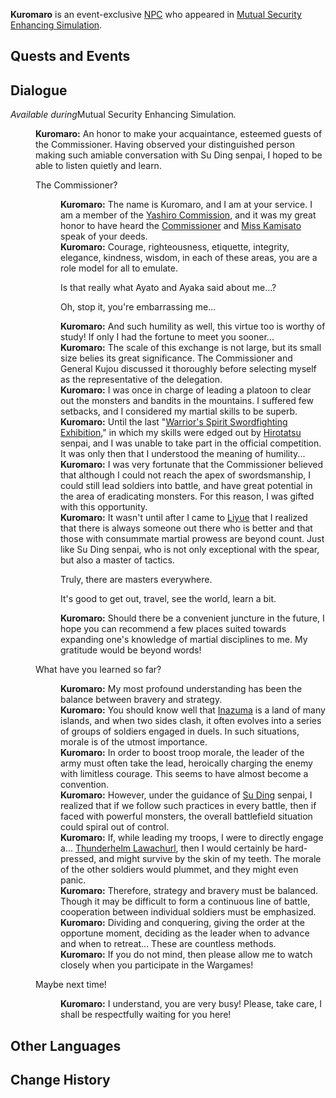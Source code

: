 {{Meta
<!-- Remove this template after adding the missing info -->
|missing_NPC_profile  = yes
}}
{{Character Infobox
|type             = Event NPC
|image            = NPC Kuromaro.png
|realname         = <!-- Optional, if different from in-game name -->
|deceased         = <!-- Past (for deceased prior to events of the game) or free response -->
|region           = Inazuma
|location         = Liyue
|affiliation      = Yashiro Commission
|title            = Yashiro Commission Representative

|ancestry         = <!-- Clan/family -->
|father           = 
|mother           = 
|spouse           = 
|sibling          = 
|child            = 
|relative         = 

|voiceEN          = 
|voiceCN          = 
|voiceJP          = 
|voiceKR          = 
}}
'''Kuromaro''' is an event-exclusive [[NPC]] who appeared in [[Mutual Security Enhancing Simulation]].
<!--
==Location==
{{subst:#tag:gallery|
NPC Location {{subst:#titleparts:{{subst:PAGENAME}}}}.png{{subst:!}}{{subst:#titleparts:{{subst:PAGENAME}}}}'s location
NPC Location {{subst:#titleparts:{{subst:PAGENAME}}}} Context.png{{subst:!}}Additional context
}}
--><!--
==Profile==
Detailed story/lore information goes here.
''(To be added.)''

===Appearance===
Keep appearance section short and concise. Limit to 2 paragraphs with 3-4 sentences each.
''(To be added.)''
-->
==Quests and Events==
{{Quests and Events}}
<!--
==Idle Quotes==
{{Dialogue Start}}
: {{DIcon|Idle}} {{Tx}}
:: {{A|VO {{subst:#titleparts:{{subst:PAGENAME}}}} 01.ogg}} "{{Tx}}"
{{Dialogue End}}
-->
==Dialogue==
''Available during ''Mutual Security Enhancing Simulation''.''
{{Dialogue Start}}
:'''Kuromaro:''' An honor to make your acquaintance, esteemed guests of the Commissioner. Having observed your distinguished person making such amiable conversation with Su Ding senpai, I hoped to be able to listen quietly and learn.
:{{DIcon}} The Commissioner?
::'''Kuromaro:''' The name is Kuromaro, and I am at your service. I am a member of the [[Yashiro Commission]], and it was my great honor to have heard the [[Kamisato Ayato|Commissioner]] and [[Kamisato Ayaka|Miss Kamisato]] speak of your deeds.
::'''Kuromaro:''' Courage, righteousness, etiquette, integrity, elegance, kindness, wisdom, in each of these areas, you are a role model for all to emulate.
::{{DIcon}} Is that really what Ayato and Ayaka said about me...?
::{{DIcon}} Oh, stop it, you're embarrassing me...
::'''Kuromaro:''' And such humility as well, this virtue too is worthy of study! If only I had the fortune to meet you sooner...
::'''Kuromaro:''' The scale of this exchange is not large, but its small size belies its great significance. The Commissioner and General Kujou discussed it thoroughly before selecting myself as the representative of the delegation.
::'''Kuromaro:''' I was once in charge of leading a platoon to clear out the monsters and bandits in the mountains. I suffered few setbacks, and I considered my martial skills to be superb.
::'''Kuromaro:''' Until the last "[[Warrior's Spirit|Warrior's Spirit Swordfighting Exhibition]]," in which my skills were edged out by [[Hirotatsu]] senpai, and I was unable to take part in the official competition. It was only then that I understood the meaning of humility...
::'''Kuromaro:''' I was very fortunate that the Commissioner believed that although I could not reach the apex of swordsmanship, I could still lead soldiers into battle, and have great potential in the area of eradicating monsters. For this reason, I was gifted with this opportunity.
::'''Kuromaro:''' It wasn't until after I came to [[Liyue]] that I realized that there is always someone out there who is better and that those with consummate martial prowess are beyond count. Just like Su Ding senpai, who is not only exceptional with the spear, but also a master of tactics.
::{{DIcon}} Truly, there are masters everywhere.
::{{DIcon}} It's good to get out, travel, see the world, learn a bit.
::'''Kuromaro:''' Should there be a convenient juncture in the future, I hope you can recommend a few places suited towards expanding one's knowledge of martial disciplines to me. My gratitude would be beyond words!
:{{DIcon}} What have you learned so far?
::'''Kuromaro:''' My most profound understanding has been the balance between bravery and strategy.
::'''Kuromaro:''' You should know well that [[Inazuma]] is a land of many islands, and when two sides clash, it often evolves into a series of groups of soldiers engaged in duels. In such situations, morale is of the utmost importance.
::'''Kuromaro:''' In order to boost troop morale, the leader of the army must often take the lead, heroically charging the enemy with limitless courage. This seems to have almost become a convention.
::'''Kuromaro:''' However, under the guidance of [[Su Ding]] senpai, I realized that if we follow such practices in every battle, then if faced with powerful monsters, the overall battlefield situation could spiral out of control.
::'''Kuromaro:''' If, while leading my troops, I were to directly engage a... [[Thunderhelm Lawachurl]], then I would certainly be hard-pressed, and might survive by the skin of my teeth. The morale of the other soldiers would plummet, and they might even panic.
::'''Kuromaro:''' Therefore, strategy and bravery must be balanced. Though it may be difficult to form a continuous line of battle, cooperation between individual soldiers must be emphasized.
::'''Kuromaro:''' Dividing and conquering, giving the order at the opportune moment, deciding as the leader when to advance and when to retreat... These are countless methods.
::'''Kuromaro:''' If you do not mind, then please allow me to watch closely when you participate in the Wargames!
:{{DIcon}} Maybe next time!
::'''Kuromaro:''' I understand, you are very busy! Please, take care, I shall be respectfully waiting for you here!
{{Dialogue End}}

==Other Languages==
{{Other Languages|default_hidden=1
|en      = Kuromaro
|zhs     = 玄理
|zhs_rm  = Xuánlǐ
|zht     = 玄理
|zht_rm  = Xuánlǐ
|ja      = 玄理
|ja_rm   = Kuromaro
|ko      = 쿠로마로
|es      = Kuromaro
|fr      = Kuromaro
|ru      = Куромаро
|th      = Kuromaro
|vi      = Kuromaro
|de      = Kuromaro
|id      = Kuromaro
|pt      = Hyunri
|tr      = Kuromaro
|it      = Kuromaro
}}

==Change History==
{{Change History|4.7}}
<!--
==References==
{{Reflist}}
-->